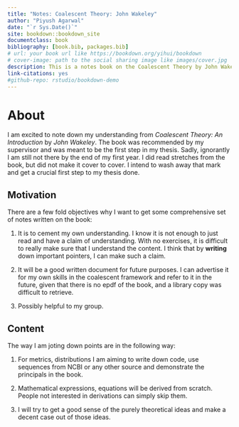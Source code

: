 ```yaml
---
title: "Notes: Coalescent Theory: John Wakeley"
author: "Piyush Agarwal"
date: "`r Sys.Date()`"
site: bookdown::bookdown_site
documentclass: book
bibliography: [book.bib, packages.bib]
# url: your book url like https://bookdown.org/yihui/bookdown
# cover-image: path to the social sharing image like images/cover.jpg
description: This is a notes book on the Coalescent Theory by John Wakeley.
link-citations: yes
#github-repo: rstudio/bookdown-demo
---
```


# About

I am excited to note down my understanding from *Coalescent Theory: An Introduction* by *John Wakeley*. The book was recommended by my supervisor and was meant to be the first step in my thesis. Sadly, ignorantly I am still not there by the end of my first year. I did read stretches from the book, but did not make it cover to cover. I intend to wash away that mark and get a crucial first step to my thesis done. 

## Motivation

There are a few fold objectives why I want to get some comprehensive set of notes written on the book:

1. It is to cement my own understanding. I know it is not enough to just read and have a claim of understanding. With no exercises, it is difficult to really make sure that I understand the content. I think that by **writing** down important pointers, I can make such a claim.

2. It will be a good written document for future purposes. I can advertise it for my own skills in the coalescent framework and refer to it in the future, given that there is no epdf of the book, and a library copy was difficult to retrieve.

3. Possibly helpful to my group. 

## Content

The way I am joting down points are in the following way:

1. For metrics, distributions I am aiming to write down code, use sequences from NCBI or any other source and demonstrate the principals in the book. 

2. Mathematical expressions, equations will be derived from scratch. People not interested in derivations can simply skip them.

3. I will try to get a good sense of the purely theoretical ideas and make a decent case out of those ideas.
